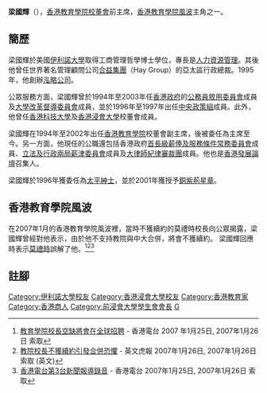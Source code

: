 '''梁國輝'''{{BBSHK}}{{JP}}（{{bd|1949年}}），[[香港教育學院|香港教育學院]][[校董會|校董會]]前主席，[[香港教育學院風波|香港教育學院風波]]主角之一。

==簡歷==

梁國輝於美國[[伊利諾大學|伊利諾大學]]取得工商管理哲學博士學位，專長是[[人力資源管理|人力資源管理]]。其後他曾任世界著名管理顧問公司[[合益集團|合益集團]]（Hay Group）的亞太區行政總裁。1995年，他創辦[[泓略公司|泓略公司]]。

公眾服務方面，梁國輝曾於1994年至2003年任[[香港政府|香港政府]]的[[公務員敘用委員會|公務員敘用委員會]]成員及[[大學改革督導委員會|大學改革督導委員會]]成員，並於1996年至1997年出任[[中央政策組|中央政策組]]成員。此外，他曾任[[香港科技大學|香港科技大學]]及[[香港浸會大學|香港浸會大學]]校董會成員。

梁國輝在1994年至2002年出任[[香港教育學院|香港教育學院]]校董會副主席，後被委任為主席至今。另一方面，他現任的公職還包括香港政府[[首長級薪俸及服務條件常務委員會|首長級薪俸及服務條件常務委員會]]成員、[[立法及行政兩局薪津委員會|立法及行政兩局薪津委員會]]成員及[[大律師紀律審裁團|大律師紀律審裁團]]成員。他也是[[香港發展論壇|香港發展論壇]]召集人。

梁國輝於1996年獲委任為[[太平紳士|太平紳士]]，並於2001年獲授予[[銅紫荊星章|銅紫荊星章]]。

==香港教育學院風波==
{{main|香港教育學院風波}}
在2007年1月的香港教育學院風波裡，當時不獲續約的莫禮時校長向公眾揭露，梁國輝曾經對他表示，由於他不支持教院與中大合併，將會不獲續約。 梁國輝回應時表示[[莫禮時|莫禮時]]誤解了他。<ref>[http://www.rthk.org.hk/rthk/news/clocal/news.htm?clocal&20070125&55&374085  教育學院校長空缺將會在全球招聘] {{webarchive|url=https://web.archive.org/web/20070311012812/http://www.rthk.org.hk/rthk/news/clocal/news.htm?clocal&20070125&55&374085 |date=2007-03-11 }} - 香港電台 2007 年1月25日, 2007年1月26日 索取 </ref><ref>[http://www.hkstandard.com.hk/news_detail.asp?we_cat=4&art_id=36934&sid=11908525&con_type=1&d_str=20070126 教院校長不獲續約引發合併恐懼] {{webarchive|url=https://web.archive.org/web/20071012084540/http://www.hkstandard.com.hk/news_detail.asp?we_cat=4&art_id=36934&sid=11908525&con_type=1&d_str=20070126 |date=2007-10-12 }} - 英文虎報 2007年1月26日, 2007年1月26日 索取 (英文)</ref><ref>[http://www.rthk.org.hk/asx/rthk/news/engnews/20070125/20070125_20.asx 香港電台第3台新聞報導錄音] {{webarchive|url=https://web.archive.org/web/20070311012750/http://www.rthk.org.hk/asx/rthk/news/engnews/20070125/20070125_20.asx |date=2007-03-11 }} - 香港電台 2007年1月25日, 2007年1月26日 索取</ref>

==註腳==
{{reflist}}

{{HK-bio-stub}}

[[Category:伊利諾大學校友|Category:伊利諾大學校友]]
[[Category:香港浸會大學校友|Category:香港浸會大學校友]]
[[Category:香港教育家|Category:香港教育家]]
[[Category:香港商人|Category:香港商人]]
[[Category:前浸會大學學生會會長|Category:前浸會大學學生會會長]]
[[Category:梁姓|G]]